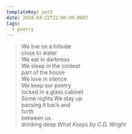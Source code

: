 ```yaml
---
templateKey: post
date: 2020-03-22T22:00:00.000Z
tags:
  - poetry
---
```

> We live on a hillside<br/>
> close to water<br/>
> We eat in darkness<br/>
> We sleep in the coldest<br/>
> part of the house<br/>
> We love in silence<br/>
> We keep our poetry<br/>
> locked in a glass cabinet<br/>
> Some nights We stay up<br/>
> passing it back and<br/>
> forth<br/>
> between us<br/>
> drinking deep
> <cite>What Keeps by C.D. Wright</cite>
